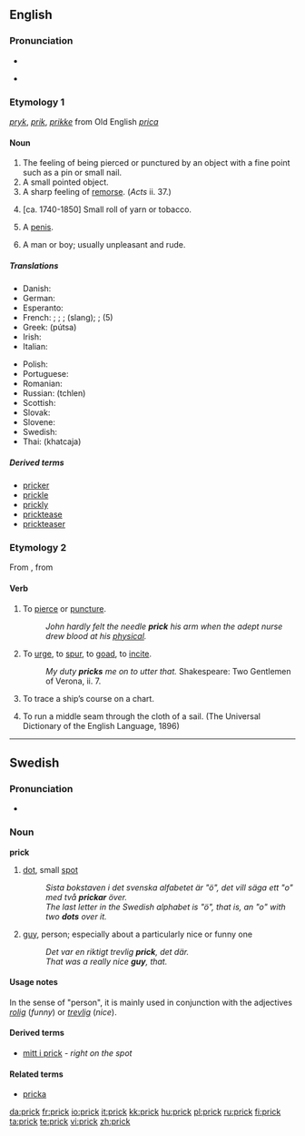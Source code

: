 {{wikipedia|dab=prick}}
==English==

===Pronunciation===
* {{IPA|/prɪk/}}
* {{SAMPA|/prIk/}}
*: {{rhymes|ɪk}}

===Etymology 1===
{{ME.}} ''[[pryk]]'', ''[[prik]]'', ''[[prikke]]'' from Old English ''[[prica]]''

====Noun====
{{en-noun}}

# The feeling of being pierced or punctured by an object with a fine point such as a pin or small nail.
# A small pointed object.
# A sharp feeling of [[remorse]]. (''Acts'' ii. 37.)
# {{nautical|obsolete}} [ca. 1740-1850] Small roll of yarn or tobacco.
# {{slang|vulgar|especially|_|US}} A [[penis]].
# {{US|UK|slang|pejorative}} A man or boy; usually unpleasant and rude.

=====Translations=====
{{trans-top|(Slang) A penis}}
* Danish: {{t-|da|prik|n}}
* German: {{t-|de|Pimmel|m}}
* Esperanto: {{t+|eo|kaco}} 
* French: {{t-|fr|bite|f}}; {{t-|fr|paf|m}}; {{t-|fr|pine|f}}; {{t-|fr|queue|f}} (slang); {{t-|fr|vit|m}}; {{t-|fr|zob|m}} (5)
* Greek: {{t-|el|πούτσα}} (pútsa) {{f}}
* Irish: {{t-|ga|slat|xs=Irish}}
* Italian: {{t-|it|kazzo}} 
{{trans-mid}}
* Polish: {{t-|pl|chuj}}
* Portuguese: {{t-|pt|pau}}
* Romanian: {{t-|ro|pula}}
* Russian: {{t-|ru|член}} (tchlen)
* Scottish: {{t-|gd|bod}}
* Slovak: {{t-|sk|kurac}}
* Slovene: {{t-|sl|kokot}}
* Swedish: {{t-|sv|kuk}}
* Thai: {{t-|th|ควย}} (khatcaja)
{{trans-bottom}}

=====Derived terms=====
* [[pricker]]
* [[prickle]]
* [[prickly]]
* [[pricktease]]
* [[prickteaser]]

===Etymology 2===
From {{etyl|enm|en}} {{term|prikken||lang=enm}}, from {{etyl|ang|en}} {{term|prician||lang=ang}}

====Verb====
{{en-verb}}

# {{transitive}} To [[pierce]] or [[puncture]].
#: ''John hardly felt the needle '''prick''' his arm when the adept nurse drew blood at his [[physical]].''
# {{transitive|figurative}} To [[urge]], to [[spur]], to [[goad]], to [[incite]].
#: ''My duty '''pricks''' me on to utter that.'' Shakespeare: Two Gentlemen of Verona, ii. 7.
# {{nautical|obsolete}} To trace a ship’s course on a chart.
# {{nautical|obsolete}} To run a middle seam through the cloth of a sail. (The Universal Dictionary of the English Language, 1896)

----

==Swedish==

===Pronunciation===
* {{audio|Sv-en prick.ogg|audio}}

===Noun===
{{sv-noun-reg-ar}}
'''prick''' {{c}}

# [[dot]], small [[spot]]
#: ''Sista bokstaven i det svenska alfabetet är "ö", det vill säga ett "o" med två '''prickar''' över.''
#: ''The last letter in the Swedish alphabet is "ö", that is, an "o" with two '''dots''' over it.''
# [[guy]], person; especially about a particularly nice or funny one
#: ''Det var en riktigt trevlig '''prick''', det där.''
#: ''That was a really nice '''guy''', that.''

====Usage notes====
In the sense of "person", it is mainly used in conjunction with the adjectives ''[[rolig]]'' (''funny'') or ''[[trevlig]]'' (''nice'').

====Derived terms====
* [[mitt i prick]] - ''right on the spot''

====Related terms====
* [[pricka]]

[[da:prick]]
[[fr:prick]]
[[io:prick]]
[[it:prick]]
[[kk:prick]]
[[hu:prick]]
[[pl:prick]]
[[ru:prick]]
[[fi:prick]]
[[ta:prick]]
[[te:prick]]
[[vi:prick]]
[[zh:prick]]